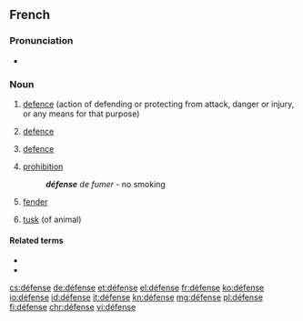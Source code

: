 ==French==
{{wikipedia|lang=fr}}

===Pronunciation===
* {{audio|Fr-défense.ogg|Audio|lang=fr}}

===Noun===
{{fr-noun|f}}

# [[defence]] (action of defending or protecting from attack, danger or injury, or any means for that purpose)
# {{context|legal|lang=fr}} [[defence]]
# {{context|sports|lang=fr}} [[defence]]
# [[prohibition]]
#: '''''défense''' de fumer'' - no smoking
# {{context|nautical|lang=fr}} [[fender]]
# [[tusk]] (of animal)

====Related terms====
* {{l|fr|défendre}}
* {{l|fr|défenseur}}

[[cs:défense]]
[[de:défense]]
[[et:défense]]
[[el:défense]]
[[fr:défense]]
[[ko:défense]]
[[io:défense]]
[[id:défense]]
[[it:défense]]
[[kn:défense]]
[[mg:défense]]
[[pl:défense]]
[[fi:défense]]
[[chr:défense]]
[[vi:défense]]